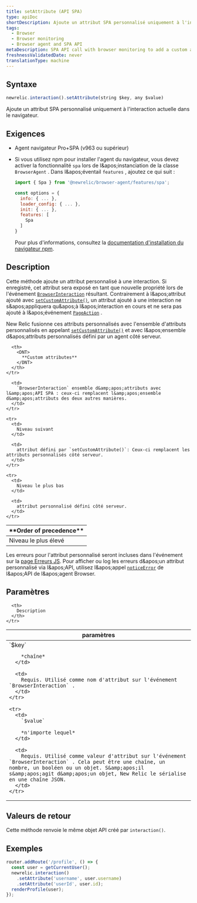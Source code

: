 ```yaml
---
title: setAttribute (API SPA)
type: apiDoc
shortDescription: Ajoute un attribut SPA personnalisé uniquement à l'interaction actuelle dans le navigateur.
tags:
  - Browser
  - Browser monitoring
  - Browser agent and SPA API
metaDescription: SPA API call with browser monitoring to add a custom attribute only to the current interaction.
freshnessValidatedDate: never
translationType: machine
---
```


## Syntaxe

```js
newrelic.interaction().setAttribute(string $key, any $value)
```

Ajoute un attribut SPA personnalisé uniquement à l'interaction actuelle dans le navigateur.

## Exigences

* Agent navigateur Pro+SPA (v963 ou supérieur)

* Si vous utilisez npm pour installer l'agent du navigateur, vous devez activer la fonctionnalité `spa` lors de l&amp;apos;instanciation de la classe `BrowserAgent` . Dans l&amp;apos;éventail `features` , ajoutez ce qui suit :

  ```js
  import { Spa } from '@newrelic/browser-agent/features/spa';

  const options = {
    info: { ... },
    loader_config: { ... },
    init: { ... },
    features: [
      Spa
    ]
  }
  ```

  Pour plus d'informations, consultez la [documentation d'installation du navigateur npm](https://www.npmjs.com/package/@newrelic/browser-agent#new-relic-browser-agent).

## Description

Cette méthode ajoute un attribut personnalisé à une interaction. Si enregistré, cet attribut sera exposé en tant que nouvelle propriété lors de l'événement [`BrowserInteraction`](/docs/insights/explore-data/attributes/browser-default-attributes-insights#browserinteraction-attributes) résultant. Contrairement à l&amp;apos;attribut ajouté avec [`setCustomAttribute()`](/docs/browser/new-relic-browser/browser-agent-apis/browser-api-newrelicsetcustomattribute), un attribut ajouté à une interaction ne s&amp;apos;appliquera qu&amp;apos;à l&amp;apos;interaction en cours et ne sera pas ajouté à l&amp;apos;événement [`PageAction`](/docs/insights/explore-data/attributes/browser-default-attributes-insights#pageaction-list) .

New Relic fusionne ces attributs personnalisés avec l'ensemble d'attributs personnalisés en appelant [`setCustomAttribute()`](/docs/browser/new-relic-browser/browser-agent-apis/browser-api-newrelicsetcustomattribute) et avec l&amp;apos;ensemble d&amp;apos;attributs personnalisés défini par un agent côté serveur.

<table>
  <thead>
    <tr>
      <th style={{ width: "200px" }}>
        <DNT>
          **Order of precedence**
        </DNT>
      </th>

      <th>
        <DNT>
          **Custom attributes**
        </DNT>
      </th>
    </tr>
  </thead>

  <tbody>
    <tr>
      <td>
        Niveau le plus élevé
      </td>

      <td>
        `BrowserInteraction` ensemble d&amp;apos;attributs avec l&amp;apos;API SPA : ceux-ci remplacent l&amp;apos;ensemble d&amp;apos;attributs des deux autres manières.
      </td>
    </tr>

    <tr>
      <td>
        Niveau suivant
      </td>

      <td>
        attribut défini par `setCustomAttribute()`: Ceux-ci remplacent les attributs personnalisés côté serveur.
      </td>
    </tr>

    <tr>
      <td>
        Niveau le plus bas
      </td>

      <td>
        attribut personnalisé défini côté serveur.
      </td>
    </tr>
  </tbody>
</table>

Les erreurs pour l'attribut personnalisé seront incluses dans l'événement sur la [page Erreurs JS](/docs/browser/new-relic-browser/browser-pro-features/javascript-errors-page-detect-analyze-errors). Pour afficher ou log les erreurs d&amp;apos;un attribut personnalisé via l&amp;apos;API, utilisez l&amp;apos;appel [`noticeError`](/docs/browser/new-relic-browser/browser-agent-spa-api/newrelicnoticeerror-browser-agent-api) de l&amp;apos;API de l&amp;apos;agent Browser.

## Paramètres

<table>
  <thead>
    <tr>
      <th width="25%">
        paramètres
      </th>

      <th>
        Description
      </th>
    </tr>
  </thead>

  <tbody>
    <tr>
      <td>
        `$key`

        *chaîne*
      </td>

      <td>
        Requis. Utilisé comme nom d'attribut sur l'événement `BrowserInteraction` .
      </td>
    </tr>

    <tr>
      <td>
        `$value`

        *n'importe lequel*
      </td>

      <td>
        Requis. Utilisé comme valeur d'attribut sur l'événement `BrowserInteraction` . Cela peut être une chaîne, un nombre, un booléen ou un objet. S&amp;apos;il s&amp;apos;agit d&amp;apos;un objet, New Relic le sérialise en une chaîne JSON.
      </td>
    </tr>
  </tbody>
</table>

## Valeurs de retour

Cette méthode renvoie le même objet API créé par `interaction()`.

## Exemples

```js
router.addRoute('/profile', () => {
  const user = getCurrentUser();
  newrelic.interaction()
    .setAttribute('username', user.username)
    .setAttribute('userId', user.id);
  renderProfile(user);
});
```